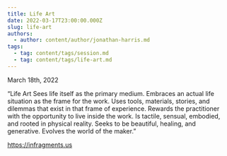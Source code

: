```yaml
---
title: Life Art
date: 2022-03-17T23:00:00.000Z
slug: life-art
authors:
  - author: content/author/jonathan-harris.md
tags:
  - tag: content/tags/session.md
  - tag: content/tags/life-art.md
---
```


March 18th, 2022

“Life Art
Sees life itself as the primary medium.
Embraces an actual life situation as the frame for the work.
Uses tools, materials, stories, and dilemmas that exist in that frame of experience.
Rewards the practitioner with the opportunity to live inside the work.
Is tactile, sensual, embodied, and rooted in physical reality.
Seeks to be beautiful, healing, and generative.
Evolves the world of the maker.”

https://infragments.us
